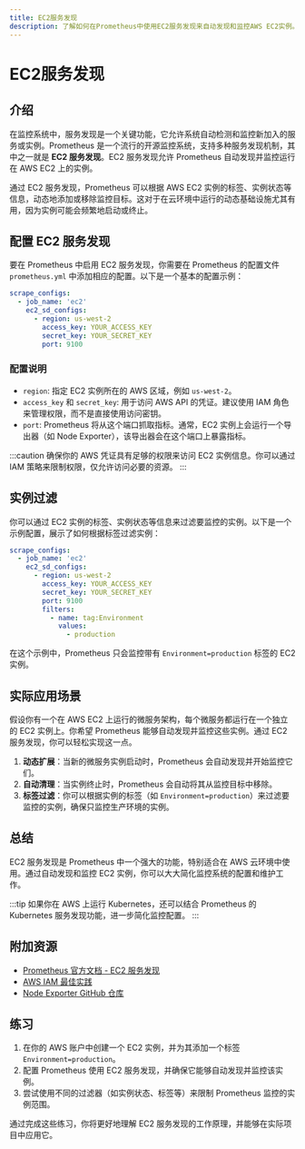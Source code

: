 ```yaml
---
title: EC2服务发现
description: 了解如何在Prometheus中使用EC2服务发现来自动发现和监控AWS EC2实例。
---
```


# EC2服务发现

## 介绍

在监控系统中，服务发现是一个关键功能，它允许系统自动检测和监控新加入的服务或实例。Prometheus 是一个流行的开源监控系统，支持多种服务发现机制，其中之一就是 **EC2 服务发现**。EC2 服务发现允许 Prometheus 自动发现并监控运行在 AWS EC2 上的实例。

通过 EC2 服务发现，Prometheus 可以根据 AWS EC2 实例的标签、实例状态等信息，动态地添加或移除监控目标。这对于在云环境中运行的动态基础设施尤其有用，因为实例可能会频繁地启动或终止。

## 配置 EC2 服务发现

要在 Prometheus 中启用 EC2 服务发现，你需要在 Prometheus 的配置文件 `prometheus.yml` 中添加相应的配置。以下是一个基本的配置示例：

```yaml
scrape_configs:
  - job_name: 'ec2'
    ec2_sd_configs:
      - region: us-west-2
        access_key: YOUR_ACCESS_KEY
        secret_key: YOUR_SECRET_KEY
        port: 9100
```

### 配置说明

- `region`: 指定 EC2 实例所在的 AWS 区域，例如 `us-west-2`。
- `access_key` 和 `secret_key`: 用于访问 AWS API 的凭证。建议使用 IAM 角色来管理权限，而不是直接使用访问密钥。
- `port`: Prometheus 将从这个端口抓取指标。通常，EC2 实例上会运行一个导出器（如 Node Exporter），该导出器会在这个端口上暴露指标。

:::caution
确保你的 AWS 凭证具有足够的权限来访问 EC2 实例信息。你可以通过 IAM 策略来限制权限，仅允许访问必要的资源。
:::

## 实例过滤

你可以通过 EC2 实例的标签、实例状态等信息来过滤要监控的实例。以下是一个示例配置，展示了如何根据标签过滤实例：

```yaml
scrape_configs:
  - job_name: 'ec2'
    ec2_sd_configs:
      - region: us-west-2
        access_key: YOUR_ACCESS_KEY
        secret_key: YOUR_SECRET_KEY
        port: 9100
        filters:
          - name: tag:Environment
            values:
              - production
```

在这个示例中，Prometheus 只会监控带有 `Environment=production` 标签的 EC2 实例。

## 实际应用场景

假设你有一个在 AWS EC2 上运行的微服务架构，每个微服务都运行在一个独立的 EC2 实例上。你希望 Prometheus 能够自动发现并监控这些实例。通过 EC2 服务发现，你可以轻松实现这一点。

1. **动态扩展**：当新的微服务实例启动时，Prometheus 会自动发现并开始监控它们。
2. **自动清理**：当实例终止时，Prometheus 会自动将其从监控目标中移除。
3. **标签过滤**：你可以根据实例的标签（如 `Environment=production`）来过滤要监控的实例，确保只监控生产环境的实例。

## 总结

EC2 服务发现是 Prometheus 中一个强大的功能，特别适合在 AWS 云环境中使用。通过自动发现和监控 EC2 实例，你可以大大简化监控系统的配置和维护工作。

:::tip
如果你在 AWS 上运行 Kubernetes，还可以结合 Prometheus 的 Kubernetes 服务发现功能，进一步简化监控配置。
:::

## 附加资源

- [Prometheus 官方文档 - EC2 服务发现](https://prometheus.io/docs/prometheus/latest/configuration/configuration/#ec2_sd_config)
- [AWS IAM 最佳实践](https://docs.aws.amazon.com/IAM/latest/UserGuide/best-practices.html)
- [Node Exporter GitHub 仓库](https://github.com/prometheus/node_exporter)

## 练习

1. 在你的 AWS 账户中创建一个 EC2 实例，并为其添加一个标签 `Environment=production`。
2. 配置 Prometheus 使用 EC2 服务发现，并确保它能够自动发现并监控该实例。
3. 尝试使用不同的过滤器（如实例状态、标签等）来限制 Prometheus 监控的实例范围。

通过完成这些练习，你将更好地理解 EC2 服务发现的工作原理，并能够在实际项目中应用它。